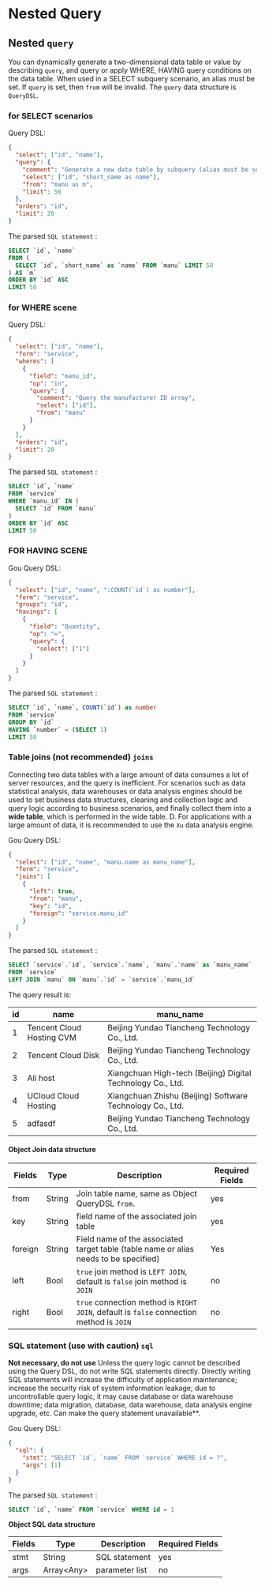 # Nested Query

## Nested `query`

You can dynamically generate a two-dimensional data table or value by describing `query`, and query or apply WHERE, HAVING query conditions on the data table. When used in a SELECT subquery scenario, an alias must be set. If `query` is set, then `from` will be invalid. The `query` data structure is `QueryDSL`.

### for SELECT scenarios

Query DSL:

```json
{
  "select": ["id", "name"],
  "query": {
    "comment": "Generate a new data table by subquery (alias must be set)",
    "select": ["id", "short_name as name"],
    "from": "manu as m",
    "limit": 50
  },
  "orders": "id",
  "limit": 20
}
```

The parsed `SQL statement` :

```sql
SELECT `id`, `name`
FROM (
  SELECT `id`, `short_name` as `name` FROM `manu` LIMIT 50
) AS `m`
ORDER BY `id` ASC
LIMIT 50
```

### for WHERE scene

Query DSL:

```json
{
  "select": ["id", "name"],
  "form": "service",
  "wheres": [
    {
      "field": "manu_id",
      "op": "in",
      "query": {
        "comment": "Query the manufacturer ID array",
        "select": ["id"],
        "from": "manu"
      }
    }
  ],
  "orders": "id",
  "limit": 20
}
```

The parsed `SQL statement` :

```sql
SELECT `id`, `name`
FROM `service`
WHERE `manu_id` IN (
  SELECT `id` FROM `manu`
)
ORDER BY `id` ASC
LIMIT 50
```

### FOR HAVING SCENE

Gou Query DSL:

```json
{
  "select": ["id", "name", ":COUNT(`id`) as number"],
  "form": "service",
  "groups": "id",
  "havings": [
    {
      "field": "Quantity",
      "op": "=",
      "query": {
        "select": ["1"]
      }
    }
  ]
}
```

The parsed `SQL statement` :

```sql
SELECT `id`, `name`, COUNT(`id`) as number
FROM `service`
GROUP BY `id`
HAVING `number` = (SELECT 1)
LIMIT 50
```

### Table joins (not recommended) `joins`

Connecting two data tables with a large amount of data consumes a lot of server resources, and the query is inefficient. For scenarios such as data statistical analysis, data warehouses or data analysis engines should be used to set business data structures, cleaning and collection logic and query logic according to business scenarios, and finally collect them into a **wide table**, which is performed in the wide table. D. For applications with a large amount of data, it is recommended to use the `Xu` data analysis engine.

Gou Query DSL:

```json
{
  "select": ["id", "name", "manu.name as manu_name"],
  "form": "service",
  "joins": [
    {
      "left": true,
      "from": "manu",
      "key": "id",
      "foreign": "service.manu_id"
    }
  ]
}
```

The parsed `SQL statement` :

```sql
SELECT `service`.`id`, `service`.`name`, `manu`.`name` as `manu_name`
FROM `service`
LEFT JOIN `manu` ON `manu`.`id` = `service`.`manu_id`
```

The query result is:

| id  | name                      | manu_name                                                   |
| --- | ------------------------- | ----------------------------------------------------------- |
| 1   | Tencent Cloud Hosting CVM | Beijing Yundao Tiancheng Technology Co., Ltd.               |
| 2   | Tencent Cloud Disk        | Beijing Yundao Tiancheng Technology Co., Ltd.               |
| 3   | Ali host                  | Xiangchuan High-tech (Beijing) Digital Technology Co., Ltd. |
| 4   | UCloud Cloud Hosting      | Xiangchuan Zhishu (Beijing) Software Technology Co., Ltd.   |
| 5   | adfasdf                   | Beijing Yundao Tiancheng Technology Co., Ltd.               |

#### Object Join data structure

| Fields  | Type   | Description                                                                              | Required Fields |
| ------- | ------ | ---------------------------------------------------------------------------------------- | --------------- |
| from    | String | Join table name, same as Object QueryDSL `from`.                                         | yes             |
| key     | String | field name of the associated join table                                                  | yes             |
| foreign | String | Field name of the associated target table (table name or alias needs to be specified)    | Yes             |
| left    | Bool   | `true` join method is `LEFT JOIN`, default is `false` join method is `JOIN`              | no              |
| right   | Bool   | `true` connection method is `RIGHT JOIN`, default is `false` connection method is `JOIN` | no              |

### SQL statement (use with caution) `sql`

**Not necessary, do not use** Unless the query logic cannot be described using the Query DSL, do not write SQL statements directly. Directly writing SQL statements will increase the difficulty of application maintenance; increase the security risk of system information leakage; due to uncontrollable query logic, it may cause database or data warehouse downtime; data migration, database, data warehouse, data analysis engine upgrade, etc. Can make the query statement unavailable\*\*.

Gou Query DSL:

```json
{
  "sql": {
    "stmt": "SELECT `id`, `name` FROM `service` WHERE id = ?",
    "args": [1]
  }
}
```

The parsed `SQL statement` :

```sql
SELECT `id`, `name` FROM `service` WHERE id = 1
```

**Object SQL data structure**

| Fields | Type         | Description    | Required Fields |
| ------ | ------------ | -------------- | --------------- |
| stmt   | String       | SQL statement  | yes             |
| args   | Array\<Any\> | parameter list | no              |

<Div style={{ display: "flex", justifyContent: "space-between" }}>
  <Link
    type="prev"
    title="Complex Query"
    link="Manual/Query DSL/Complex Query"
  ></Link>
  <Link type="next" title="Join" link="Manual/Query DSL/Join"></Link>
</Div>
